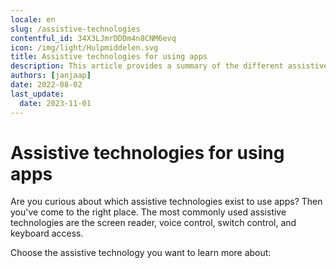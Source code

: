 ```yaml
---
locale: en
slug: /assistive-technologies
contentful_id: 34X3LJmrDDDm4n8CNM6evq
icon: /img/light/Hulpmiddelen.svg
title: Assistive technologies for using apps
description: This article provides a summary of the different assistive technologies.
authors: [janjaap]
date: 2022-08-02
last_update:
  date: 2023-11-01
---
```


# Assistive technologies for using apps

Are you curious about which assistive technologies exist to use apps? Then you've come to the right place. The most commonly used assistive technologies are the screen reader, voice control, switch control, and keyboard access.

Choose the assistive technology you want to learn more about:

<LinkList title="List of assistive technologies on Android + iOS" isHighlighted={true}>
  <LinkListItem
    url="/en/docs/android/features/talkback"
    title="TalkBack for Android"
    appearance="link"
    label="TalkBack: screen reader for Android"
    description="This article provides in-depth information about the TalkBack screen reader for Android."
    image="/img/light/screenreader.svg"
    alt="Screen Reader icon"
  />
  <LinkListItem
    url="/en/docs/ios/features/voiceover"
    title="VoiceOver for iOS"
    appearance="link"
    label="VoiceOver: screen reader for iOS"
    description="This article provides in-depth information about the VoiceOver screen reader on iOS."
    image="/img/light/screenreader.svg"
    alt="Screen Reader icon"
  />
  <LinkListItem
    url="/en/docs/android/features/voice-access"
    title="Voice Access for Android"
    appearance="link"
    label="Voice Access for Android"
    description="This article provides in-depth information about using Voice Access to control your Android device by voice."
    image="/img/light/voiceaccess.svg"
    alt="Voice Control icon"
  />
  <LinkListItem
    url="/en/docs/ios/features/voice-control"
    title="Voice Control for iOS"
    appearance="link"
    label="Voice Control for iOS"
    description="This article provides in-depth information about using Voice Control to control your iOS device by voice."
    image="/img/light/voiceaccess.svg"
    alt="Voice Control icon"
  />
  <LinkListItem
    url="/en/docs/android/features/switch-access"
    title="Switch Access for Android"
    appearance="link"
    label="Switch Access for Android"
    description="This article provides in-depth information about using Switch Access to control your Android with switches."
    image="/img/light/switchaccess.svg"
    alt="Switch Access icon"
  />
  <LinkListItem
    url="/en/docs/ios/features/switch-control"
    title="Switch Control for iOS"
    appearance="link"
    label="Switch Control for iOS"
    description="This article provides in-depth information about using Switch Control to control your iOS device with switches."
    image="/img/light/switchaccess.svg"
    alt="Switch Access icon"
  />
  <LinkListItem
    url="/en/docs/android/features/keyboard-access"
    title="Keyboard Access for Android"
    appearance="link"
    label="Keyboard Access for Android"
    description="This article provides in-depth information about using Keyboard Access to control your Android device with a keyboard."
    image="/img/light/keyboard.svg"
    alt="Keyboard Access icon"
  />
  <LinkListItem
    url="/en/docs/ios/features/keyboard-access"
    title="Keyboard access for iOS"
    appearance="link"
    label="Keyboard Access for iOS"
    description="This article provides in-depth information about using Keyboard Access to control your iOS device with a keyboard."
    image="/img/light/keyboard.svg"
    alt="Keyboard Access icon"
  />
</LinkList>
